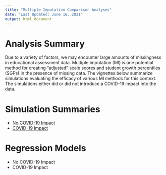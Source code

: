 ```yaml
---
title: "Multiple Imputation Comparison Analyses"
date: "Last Updated: June 16, 2021"
output: html_document
---
```


# Analysis Summary

Due to a variety of factors, we may encounter large amounts of missingness in educational assessment data. Multiple imputation (MI) is one potential method for creating "adjusted" scale scores and student growth percentiles (SGPs) in the presence of missing data. The vignettes below summarize simulations evaluating the efficacy of various MI methods for this context. The simulations either did or did not introduce a COVID-19 impact into the data. 

# Simulation Summaries

* [No COVID-19 Impact](https://centerforassessment.github.io/Internship_2021/articles/MI_Comparison_Summary.html)
* [COVID-19 Impact](https://centerforassessment.github.io/Internship_2021/articles/MI_Comparison_Impact_Summary.html)

# Regression Models

* No COVID-19 Impact
* COVID-19 Impact
